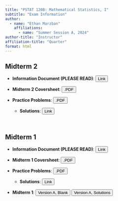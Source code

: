 ```yaml
---
title: "PSTAT 120B: Mathematical Statistics, I"
subtitle: "Exam Information"
author:
  - name: "Ethan Marzban"
    affiliations:
      - name: "Summer Session A, 2024"
author-title: "Instructor"
affiliation-title: "Quarter"
format: html
---
```



## Midterm 2

-   **Information Document (PLEASE READ)**: <a href="https://docs.google.com/document/d/1xD-1OyW6Tp6rCc28q2ADPp6Dai6hRSYUDfrWOQRYJY4/" target="_blank"><button type="button" class="btn btn-info">Link</button></a>

-   **Midterm 2 Coversheet**: <a href="../Files/Misc/MT02_Coverpage.pdf" target="_blank"><button type="button" class="btn btn-info">.PDF</button></a>

-   **Practice Problems**: <a href="../Files/Misc/MT02_PracProb.pdf" target="_blank"><button type="button" class="btn btn-info">.PDF</button></a>
    -   **Solutions**: <a href="https://drive.google.com/file/d/1UwGhN04PY-xMwtvvv0xDiVZtLQzu6Naf/" target="_blank"><button type="button" class="btn btn-info">Link</button></a>
    
\

## Midterm 1

-   **Information Document (PLEASE READ)**: <a href="https://docs.google.com/document/d/1Qm49FVX0vRQdNktyAnYMRmUUjeS7MjmOdFGXouu4Eow/edit?usp=sharing" target="_blank"><button type="button" class="btn btn-info">Link</button></a>

-   **Midterm 1 Coversheet**: <a href="../Files/Misc/MT01_Coverpage.pdf" target="_blank"><button type="button" class="btn btn-info">.PDF</button></a>

-   **Practice Problems**: <a href="../Files/Misc/MT01_PracProb.pdf" target="_blank"><button type="button" class="btn btn-info">.PDF</button></a>
    -   **Solutions**: <a href="https://drive.google.com/file/d/105j20522sRuykv51sGks6riUMXWgJ_sS/" target="_blank"><button type="button" class="btn btn-info">Link</button></a>
    
-   **Midterm 1**: <a href="../Files/Exams/MT01_VA_Blank.pdf" target="_blank"><button type="button" class="btn btn-info">Version A, Blank</button></a> <a href="../Files/Exams/MT01_VA_Solns.pdf" target="_blank"><button type="button" class="btn btn-info">Version A, Solutions</button></a>